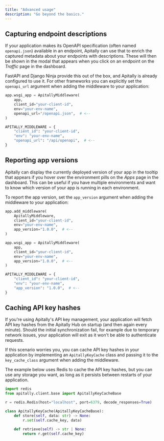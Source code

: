 ```yaml
---
title: "Advanced usage"
description: "Go beyond the basics."
---
```


## Capturing endpoint descriptions

If your application makes its OpenAPI specification (often named `openapi.json`) available in an endpoint, Apitally can use that to enrich the captured metadata about your endpoints with descriptions.
These will then be shown in the modal that appears when you click on an endpoint on the _Traffic_ page in the dashboard.

FastAPI and Django Ninja provide this out of the box, and Apitally is already configured to use it.
For other frameworks you can explicitly set the `openapi_url` argument when adding the middleware to your application:

<CodeGroup>

```python Flask
app.wsgi_app = ApitallyMiddleware(
    app,
    client_id="your-client-id",
    env="your-env-name",
    openapi_url="/openapi.json",  # <--
)
```

```python Django
APITALLY_MIDDLEWARE = {
    "client_id": "your-client-id",
    "env": "your-env-name",
    "openapi_url": "/api/openapi",  # <--
}
```

</CodeGroup>

## Reporting app versions

Apitally can display the currently deployed version of your app in the tooltip that appears if you hover over the environment pills on the _Apps_ page in the dashboard.
This can be useful if you have multiple environments and want to know which version of your app is running in each environment.

To report the app version, set the `app_version` argument when adding the middleware to your application:

<CodeGroup>

```python FastAPI / Starlette
app.add_middleware(
    ApitallyMiddleware,
    client_id="your-client-id",
    env="your-env-name",
    app_version="1.0.0",  # <--
)
```

```python Flask
app.wsgi_app = ApitallyMiddleware(
    app,
    client_id="your-client-id",
    env="your-env-name",
    app_version="1.0.0",  # <--
)
```

```python Django
APITALLY_MIDDLEWARE = {
    "client_id": "your-client-id",
    "env": "your-env-name",
    "app_version": "1.0.0",  # <--
}
```

</CodeGroup>

## Caching API key hashes

If you're using Apitally's API key management, your application will fetch API key hashes from the Apitally Hub on startup (and then again every minute).
Should the initial synchronization fail, for example due to temporary network issues, your application will exit as it won't be able to authenticate requests.

If this scenario worries you, you can cache API key hashes in your application by implementing an `ApitallyKeyCache` class and passing it to the `key_cache_class` argument when adding the middleware.

The example below uses Redis to cache the API key hashes, but you can use any storage you want, as long as it persists between restarts of your application.

```python
import redis
from apitally.client.base import ApitallyKeyCacheBase

r = redis.Redis(host="localhost", port=6379, decode_responses=True)

class ApitallyKeyCache(ApitallyKeyCacheBase):
    def store(self, data: str) -> None:
        r.set(self.cache_key, data)

    def retrieve(self) -> str | None:
        return r.get(self.cache_key)
```
